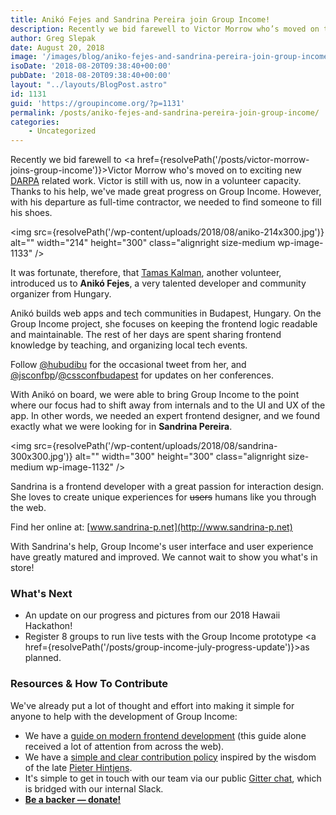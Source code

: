 ```yaml
---
title: Anikó Fejes and Sandrina Pereira join Group Income!
description: Recently we bid farewell to Victor Morrow who’s moved on to exciting new DARPA-related work. Victor is still with us, now in a volunteer capacity. Thanks to his help, we’ve made great progress on Group Income...
author: Greg Slepak
date: August 20, 2018
image: '/images/blog/aniko-fejes-and-sandrina-pereira-join-group-income.jpeg'
isoDate: '2018-08-20T09:38:40+00:00'
pubDate: '2018-08-20T09:38:40+00:00'
layout: "../layouts/BlogPost.astro"
id: 1131
guid: 'https://groupincome.org/?p=1131'
permalink: /posts/aniko-fejes-and-sandrina-pereira-join-group-income/
categories:
    - Uncategorized
---
```


Recently we bid farewell to <a href={resolvePath('/posts/victor-morrow-joins-group-income')}>Victor Morrow</a> who's moved on to exciting new [DARPA](https://www.darpa.mil) related work. Victor is still with us, now in a volunteer capacity. Thanks to his help, we've made great progress on Group Income. However, with his departure as full-time contractor, we needed to find someone to fill his shoes.

<img src={resolvePath('/wp-content/uploads/2018/08/aniko-214x300.jpg')} alt="" width="214" height="300" class="alignright size-medium wp-image-1133" />

It was fortunate, therefore, that [Tamas Kalman](https://twitter.com/dH2K), another volunteer, introduced us to **Anikó Fejes**, a very talented developer and community organizer from Hungary.

Anikó builds web apps and tech communities in Budapest, Hungary. On the Group Income project, she focuses on keeping the frontend logic readable and maintainable. The rest of her days are spent sharing frontend knowledge by teaching, and organizing local tech events.

Follow [@hubudibu](https://twitter.com/hubudibu) for the occasional tweet from her, and [@jsconfbp](https://twitter.com/jsconfbp)/[@cssconfbudapest](https://twitter.com/cssconfbudapest) for updates on her conferences.

With Anikó on board, we were able to bring Group Income to the point where our focus had to shift away from internals and to the UI and UX of the app. In other words, we needed an expert frontend designer, and we found exactly what we were looking for in **Sandrina Pereira**.

<img src={resolvePath('/wp-content/uploads/2018/08/sandrina-300x300.jpg')} alt="" width="300" height="300" class="alignright size-medium wp-image-1132" />

Sandrina is a frontend developer with a great passion for interaction design. She loves to create unique experiences for <strike>users</strike> humans like you through the web.

Find her online at: [www.sandrina-p.net](http://www.sandrina-p.net)

With Sandrina's help, Group Income's user interface and user experience have greatly matured and improved. We cannot wait to show you what's in store!

### What's Next

- An update on our progress and pictures from our 2018 Hawaii Hackathon!
- Register 8 groups to run live tests with the Group Income prototype <a href={resolvePath('/posts/group-income-july-progress-update')}>as planned</a>.

### Resources & How To Contribute

We've already put a lot of thought and effort into making it simple for anyone to help with the development of Group Income:

- We have a [guide on modern frontend development](https://github.com/okTurtles/group-income-simple/blob/master/docs/Getting-Started-frontend.md) (this guide alone received a lot of attention from across the web).
- We have a [simple and clear contribution policy](https://github.com/okTurtles/group-income-simple/blob/master/CONTRIBUTING.md) inspired by the wisdom of the late [Pieter Hintjens](https://twitter.com/hintjens).
- It's simple to get in touch with our team via our public [Gitter chat](https://gitter.im/okTurtles/group-income), which is bridged with our internal Slack.
- **[Be a backer — donate!](https://groupincome.org/donate/)**